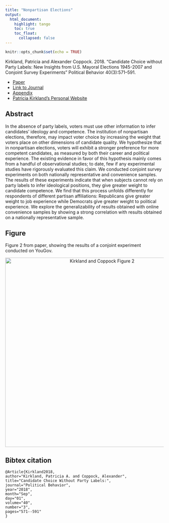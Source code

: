```yaml
---
title: "Nonpartisan Elections"
output: 
  html_document:
    highlight: tango
    toc: true
    toc_float:
      collapsed: false
---
```


```r
knitr::opts_chunk$set(echo = TRUE)
```

Kirkland, Patricia and Alexander Coppock. 2018. “Candidate Choice without Party Labels: New Insights from U.S. Mayoral Elections 1945-2007 and Conjoint Survey Experiments” Political Behavior 40(3):571--591.

- [Paper](papers/KC_nonpartisan.pdf)
- [Link to Journal](https://link.springer.com/article/10.1007/s11109-017-9414-8)
- [Appendix](papers/KC_nonpartisan_appendix.pdf)
- [Patricia Kirkland's Personal Website](https://patriciakirkland.com/)

## Abstract

In the absence of party labels, voters must use other information to infer candidates’ ideology and competence. The institution of nonpartisan elections, therefore, may impact voter choice by increasing the weight that voters place on other dimensions of candidate quality. We hypothesize that in nonpartisan elections, voters will exhibit a stronger preference for more competent candidates, as measured by both their career and political experience. The existing evidence in favor of this hypothesis mainly comes from a handful of observational studies; to date, few if any experimental studies have rigorously evaluated this claim. We conducted conjoint survey experiments on both nationally representative and convenience samples. The results of these experiments indicate that when subjects cannot rely on party labels to infer ideological positions, they give greater weight to candidate competence. We find that this process unfolds differently for respondents of different partisan affiliations: Republicans give greater weight to job experience while Democrats give greater weight to political experience. We explore the generalizability of results obtained with online convenience samples by showing a strong correlation with results obtained on a nationally representative sample.


## Figure

Figure 2 from paper, showing the results of a conjoint experiment conducted on YouGov.

<center><img src="Images/KC_nonpartisan_fig.png" alt="Kirkland and Coppock Figure 2" width="600"></center>

## Bibtex citation

```
@Article{Kirkland2018,
author="Kirkland, Patricia A. and Coppock, Alexander",
title="Candidate Choice Without Party Labels:",
journal="Political Behavior",
year="2018",
month="Sep",
day="01",
volume="40",
number="3",
pages="571--591"
}
```
